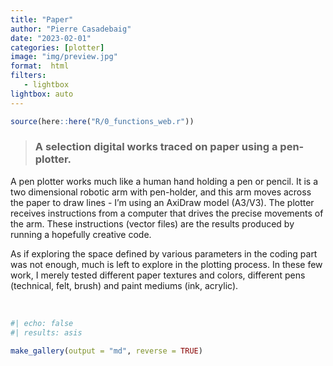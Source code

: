 ```yaml
---
title: "Paper"
author: "Pierre Casadebaig"
date: "2023-02-01"
categories: [plotter]
image: "img/preview.jpg"
format:  html
filters:
   - lightbox
lightbox: auto
---
```


```r
source(here::here("R/0_functions_web.r"))
```


> ### A selection digital works traced on paper using a pen-plotter.

A pen plotter works much like a human hand holding a pen or pencil. It is a two dimensional robotic arm with pen-holder, and this arm moves across the paper to draw lines - I'm using an AxiDraw model (A3/V3). The plotter receives instructions from a computer that drives the precise movements of the arm. These instructions (vector files) are the results produced by running a hopefully creative code.

As if exploring the space defined by various parameters in the coding part was not enough, much is left to explore in the plotting process. In these few work, I merely tested different paper textures and colors, different pens (technical, felt, brush) and paint mediums (ink, acrylic).

<br>

::: {.column-body-outset .gallery-flow}
```r
#| echo: false
#| results: asis

make_gallery(output = "md", reverse = TRUE)

```
::: 
